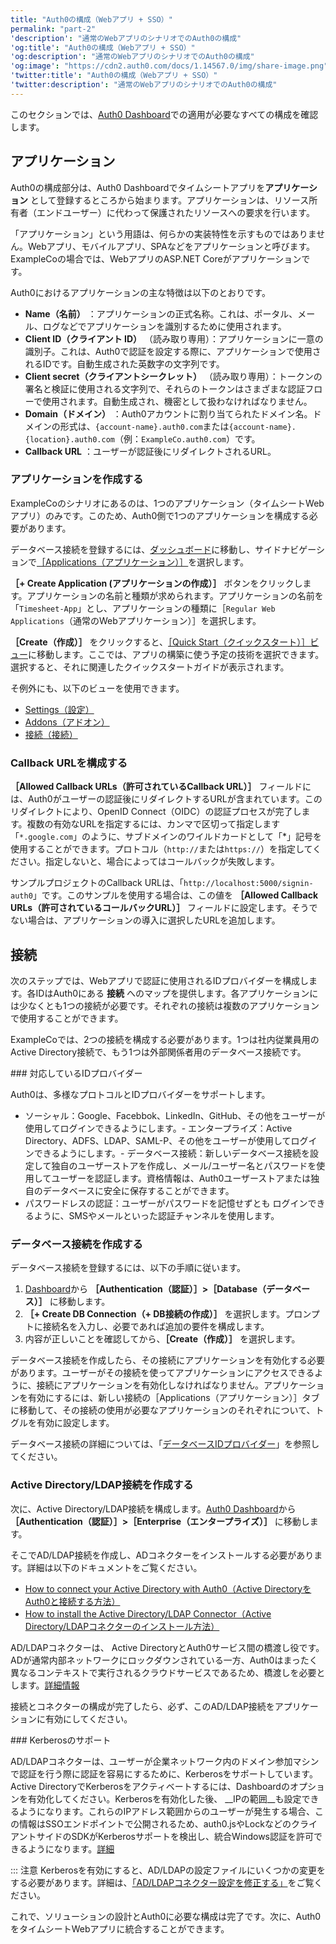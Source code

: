 ```yaml
---
title: "Auth0の構成（Webアプリ + SSO）"
permalink: "part-2"
'description': "通常のWebアプリのシナリオでのAuth0の構成"
'og:title': "Auth0の構成（Webアプリ + SSO）"
'og:description': "通常のWebアプリのシナリオでのAuth0の構成"
'og:image': "https://cdn2.auth0.com/docs/1.14567.0/img/share-image.png"
'twitter:title': "Auth0の構成（Webアプリ + SSO）"
'twitter:description': "通常のWebアプリのシナリオでのAuth0の構成"
---
```


このセクションでは、[Auth0 Dashboard](https://manage.auth0.com/#)での適用が必要なすべての構成を確認します。

## アプリケーション

Auth0の構成部分は、<Tooltip data-tooltip-id="react-containers-DefinitionTooltip-0" href="/ja-jp/glossary?term=auth0-dashboard" tip="Auth0 Dashboard: サービスを構成するためのAuth0の主製品。" cta="用語集の表示">Auth0 Dashboard</Tooltip>でタイムシートアプリを**アプリケーション** として登録するところから始まります。アプリケーションは、リソース所有者（エンドユーザー）に代わって保護されたリソースへの要求を行います。

<Callout icon="file-lines" color="#0EA5E9" iconType="regular">

「アプリケーション」という用語は、何らかの実装特性を示すものではありません。Webアプリ、モバイルアプリ、SPAなどをアプリケーションと呼びます。ExampleCoの場合では、WebアプリのASP.NET Coreがアプリケーションです。

</Callout>

Auth0におけるアプリケーションの主な特徴は以下のとおりです。

* **Name（名前）** ：アプリケーションの正式名称。これは、ポータル、メール、ログなどでアプリケーションを識別するために使用されます。
* **<Tooltip data-tooltip-id="react-containers-DefinitionTooltip-4" href="/ja-jp/glossary?term=client-id" tip="クライアントID: Auth0から登録されたリソースに与えられる識別値。" cta="用語集の表示">Client ID</Tooltip>（クライアント ID）** （読み取り専用）：アプリケーションに一意の識別子。これは、Auth0で認証を設定する際に、アプリケーションで使用されるIDです。自動生成された英数字の文字列です。
* **<Tooltip data-tooltip-id="react-containers-DefinitionTooltip-0" href="/ja-jp/glossary?term=client-secret" tip="クライアントシークレット: クライアント（アプリケーション）が認可サーバーで認証するために使用するシークレット。これはクライアントと認可サーバーだけが知っているものであり、推測できないように十分にランダムである必要があります。" cta="用語集の表示">Client secret</Tooltip>（クライアントシークレット）** （読み取り専用）：トークンの署名と検証に使用される文字列で、それらのトークンはさまざまな認証フローで使用されます。自動生成され、機密として扱わなければなりません。
* **Domain（ドメイン）** ：Auth0アカウントに割り当てられたドメイン名。ドメインの形式は、`{account-name}.auth0.com`または`{account-name}.{location}.auth0.com`（例：`ExampleCo.auth0.com`）です。
* **Callback URL** ：ユーザーが認証後にリダイレクトされるURL。

### アプリケーションを作成する

ExampleCoのシナリオにあるのは、1つのアプリケーション（タイムシートWebアプリ）のみです。このため、Auth0側で1つのアプリケーションを構成する必要があります。

データベース接続を登録するには、[ダッシュボード](https://manage.auth0.com/#)に移動し、サイドナビゲーションで[［Applications（アプリケーション）］](https://manage.auth0.com/#/applications)を選択します。

**［+ Create Application (アプリケーションの作成）］** ボタンをクリックします。アプリケーションの名前と種類が求められます。アプリケーションの名前を「`Timesheet-App`」とし、アプリケーションの種類に［`Regular Web Applications`（通常のWebアプリケーション）］を選択します。

**［Create（作成）］** をクリックすると、[［Quick Start（クイックスタート）］ビュー](https://manage.auth0.com/#/applications/YOUR_CLIENT_ID/quickstart)に移動します。ここでは、アプリの構築に使う予定の技術を選択できます。選択すると、それに関連したクイックスタートガイドが表示されます。

そ例外にも、以下のビューを使用できます。

* [Settings（設定）](https://manage.auth0.com/#/applications/YOUR_CLIENT_ID/settings)
* [Addons（アドオン）](https://manage.auth0.com/#/applications/YOUR_CLIENT_ID/addons)
* [接続（接続）](https://manage.auth0.com/#/applications/YOUR_CLIENT_ID/connections)

### Callback URLを構成する

**［Allowed Callback URLs（許可されているCallback URL）］** フィールドには、Auth0がユーザーの認証後にリダイレクトするURLが含まれています。このリダイレクトにより、<Tooltip data-tooltip-id="react-containers-DefinitionTooltip-0" href="/ja-jp/glossary?term=openid" tip="OpenID: アプリケーションがログイン情報を収集および保存することなくにユーザーのIDを検証できるようにする認証用のオープン標準。" cta="用語集の表示">OpenID</Tooltip> Connect（OIDC）の認証プロセスが完了します。複数の有効なURLを指定するには、カンマで区切って指定します「`*.google.com`」のように、サブドメインのワイルドカードとして「\*」記号を使用することができます。プロトコル（`http://`または`https://`）を指定してください。指定しないと、場合によってはコールバックが失敗します。

サンプルプロジェクトのCallback URLは、「`http://localhost:5000/signin-auth0`」です。このサンプルを使用する場合は、この値を **［Allowed Callback URLs（許可されているコールバックURL）］** フィールドに設定します。そうでない場合は、アプリケーションの導入に選択したURLを追加します。

## 接続

次のステップでは、Webアプリで認証に使用されるIDプロバイダーを構成します。各IDはAuth0にある **接続** へのマップを提供します。各アプリケーションには少なくとも1つの接続が必要です。それぞれの接続は複数のアプリケーションで使用することができます。

ExampleCoでは、2つの接続を構成する必要があります。1つは社内従業員用のActive Directory接続で、もう1つは外部関係者用のデータベース接続です。

<Info>
    ### 対応しているIDプロバイダー

Auth0は、多様なプロトコルとIDプロバイダーをサポートします。

* ソーシャル：Google、Facebbok、LinkedIn、GitHub、その他をユーザーが使用してログインできるようにします。- エンタープライズ：Active Directory、ADFS、LDAP、<Tooltip data-tooltip-id="react-containers-DefinitionTooltip-4" href="/ja-jp/glossary?term=security-assertion-markup-language" tip="Security Assertion Markup Language（SAML）: パスワードなしに二者間で認証情報を交換できる標準化プロトコル。" cta="用語集の表示">SAML-P</Tooltip>、その他をユーザーが使用してログインできるようにします。- データベース接続：新しいデータベース接続を設定して独自のユーザーストアを作成し、メール/ユーザー名とパスワードを使用してユーザーを認証します。資格情報は、Auth0ユーザーストアまたは独自のデータベースに安全に保存することができます。
* <Tooltip data-tooltip-id="react-containers-DefinitionTooltip-5" href="/ja-jp/glossary?term=passwordless" tip="パスワードレス: 最初の要素としてパスワードに依存しない認証の形式。" cta="用語集の表示">パスワードレス</Tooltip>の認証：ユーザーがパスワードを記憶せずとも ログインできるように、SMSやメールといった認証チャンネルを使用します。

</Info>

### データベース接続を作成する

データベース接続を登録するには、以下の手順に従います。

1. [Dashboard](https://manage.auth0.com/#)から **［Authentication（認証）］>［Database（データベース）］** に移動します。
2. **［+ Create DB Connection（+ DB接続の作成）］** を選択します。プロンプトに接続名を入力し、必要であれば追加の要件を構成します。
3. 内容が正しいことを確認してから、**［Create（作成）］** を選択します。

データベース接続を作成したら、その接続にアプリケーションを有効化する必要があります。ユーザーがその接続を使ってアプリケーションにアクセスできるように、接続にアプリケーションを有効化しなければなりません。アプリケーションを有効にするには、新しい接続の［Applications（アプリケーション）］タブに移動して、その接続の使用が必要なアプリケーションのそれぞれについて、トグルを有効に設定します。

データベース接続の詳細については、「[データベースIDプロバイダー](/ja-jp/authenticate/database-connections)」を参照してください。

### Active Directory/LDAP接続を作成する

次に、Active Directory/LDAP接続を構成します。[Auth0 Dashboard](https://manage.auth0.com/#)から **［Authentication（認証）］>［Enterprise（エンタープライズ）］** に移動します。

そこでAD/LDAP接続を作成し、ADコネクターをインストールする必要があります。詳細は以下のドキュメントをご覧ください。

* [How to connect your Active Directory with Auth0（Active DirectoryをAuth0と接続する方法）](/ja-jp/authenticate/identity-providers/enterprise-identity-providers/active-directory-ldap)
* [How to install the Active Directory/LDAP Connector（Active Directory/LDAPコネクターのインストール方法）](/ja-jp/authenticate/identity-providers/enterprise-identity-providers/active-directory-ldap/ad-ldap-connector)

<Callout icon="file-lines" color="#0EA5E9" iconType="regular">

AD/LDAPコネクターは、 Active DirectoryとAuth0サービス間の橋渡し役です。ADが通常内部ネットワークにロックダウンされている一方、Auth0はまったく異なるコンテキストで実行されるクラウドサービスであるため、橋渡しを必要とします。[詳細情報](https://auth0.com/docs/connector/overview)

</Callout>

接続とコネクターの構成が完了したら、必ず、このAD/LDAP接続をアプリケーションに有効にしてください。

<Info>
    ### Kerberosのサポート

AD/LDAPコネクターは、ユーザーが企業ネットワーク内のドメイン参加マシンで認証を行う際に認証を容易にするために、Kerberosをサポートしています。Active DirectoryでKerberosをアクティベートするには、Dashboardのオプションを有効化してください。Kerberosを有効化した後、 __IPの範囲__も設定できるようになります。これらのIPアドレス範囲からのユーザーが発生する場合、この情報はSSOエンドポイントで公開されるため、auth0.jsやLockなどのクライアントサイドのSDKがKerberosサポートを検出し、統合Windows認証を許可できるようになります。[詳細](/ja-jp/connector/kerberos)

::: 注意
Kerberosを有効にすると、AD/LDAPの設定ファイルにいくつかの変更をする必要があります。詳細は、[「AD/LDAPコネクター設定を修正する」](/ja-jp/connector/modify)をご覧ください。

</Info>

これで、ソリューションの設計とAuth0に必要な構成は完了です。次に、Auth0をタイムシートWebアプリに統合することができます。